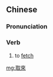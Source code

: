 {{also|取来}}
==Chinese==
{{zh-forms|s=取来}}

===Pronunciation===
{{zh-pron
|m=qǔlái
|cat=v
}}

===Verb===
{{zh-verb}}

# to [[fetch]]

[[mg:取來]]